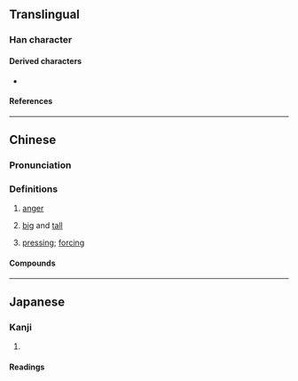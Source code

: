{{character info}}
==Translingual==

===Han character===
{{Han char|rn=37|rad=大|as=15|sn=18|four=60436|canj=WLWWK|ids=⿱𦋹大}}

====Derived characters====
* {{l|mul|[[㶔]], [[㿙]], [[𤖤]]}}

====References====
{{Han ref|kx=0254.180|dkj=06025|dj=0516.120|hdz=10550.120|uh=5970}}

----

==Chinese==
{{zh-forms|alt=𡚤}}

===Pronunciation===
{{zh-pron
|m=bì,bèi,1nb=standard in Mainland,2nb=standard in Taiwan
|c=bei6
|mc=y
|oc=y
|cat=a,v,n
}}

===Definitions===
{{zh-hanzi}}

# {{lb|zh|literary}} [[anger]]
# {{lb|zh|literary}} [[big]] and [[tall]]
# {{lb|zh|literary}} [[pressing]]; [[forcing]]

====Compounds====
{{zh-der|屓奰|屭奰}}

----

==Japanese==

===Kanji===
{{ja-kanji|grade=|rs=大15}}

# {{rfdef|ja|sort=大15}}

====Readings====
{{ja-readings
|goon=び
|kanon=ひ
|kun=せま-る, いか-る
}}